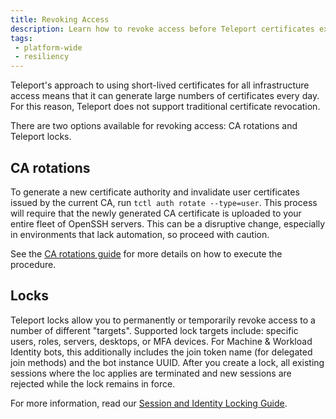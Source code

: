 ```yaml
---
title: Revoking Access
description: Learn how to revoke access before Teleport certificates expire
tags:
 - platform-wide
 - resiliency
---
```


Teleport's approach to using short-lived certificates for all infrastructure
access means that it can generate large numbers of certificates every day. For
this reason, Teleport does not support traditional certificate revocation.

There are two options available for revoking access: CA rotations and Teleport locks.

## CA rotations

To generate a new certificate authority and invalidate user certificates issued
by the current CA, run `tctl auth rotate --type=user`. This process will require
that the newly generated CA certificate is uploaded to your entire fleet of
OpenSSH servers. This can be a disruptive change, especially in environments
that lack automation, so proceed with caution.

See the [CA rotations guide](../operations/ca-rotation.mdx) for more details on
how to execute the procedure.

## Locks

Teleport locks allow you to permanently or temporarily revoke access to a number
of different "targets". Supported lock targets include: specific users, roles,
servers, desktops, or MFA devices. For Machine & Workload Identity bots, this
additionally includes the join token name (for delegated join methods) and the
bot instance UUID. After you create a lock, all existing sessions where the loc
applies are terminated and new sessions are rejected while the lock remains in
force.

For more information, read our
[Session and Identity Locking Guide](../../../identity-governance/locking.mdx).
